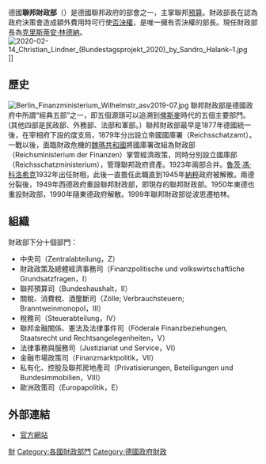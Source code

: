 {{noteTA
|3=zh-tw:部會; zh-cn:部委;
}}
{{Infobox Government agency
|agency_name     = 聯邦財政部
|nativename      = Bundesministerium der Finanzen
|logo            = BMF Logo.svg
|logo_width      = 200px
|headquarters    = {{GER}}[[柏林|柏林]][[威廉大街|威廉大街]]97号
|jurisdiction    = {{DEU}}
|formed = {{Start date and years ago|1879|7|14}}
|minister1_name     = [[克里斯蒂安·林德納|克里斯蒂安·林德納]]
|minister1_pfo = 聯邦財政部長
|website         = http://www.bundesfinanzministerium.de
}}
德國'''聯邦財政部'''（{{lang-de|'''Bundesministerium der Finanzen'''}}）是德國聯邦政府的部會之一，主掌聯邦[[預算|預算]]。財政部長在認為政府決策會造成額外費用時可行使[[否決權|否決權]]，是唯一擁有否決權的部長。現任財政部長為[[克里斯蒂安·林德納|克里斯蒂安·林德納]]。
[[File:2020-02-14_Christian_Lindner_(Bundestagsprojekt_2020)_by_Sandro_Halank–1.jpg|thumb]]]]

==歷史==
[[File:Berlin_Finanzministerium_Wilhelmstr_asv2019-07.jpg|thumb]]
聯邦財政部是德國政府中所謂“經典五部”之一，即五個源頭可以追溯到[[俾斯麥|俾斯麥]]時代的五個主要部門。(其他四部是民政部、外務部、法部和軍部。）聯邦財政部最早是1877年德國統一後，在宰相府下設的度支局，1879年分出設立帝國國庫署（Reichsschatzamt）。一戰以後，面臨財政危機的[[魏瑪共和國|魏瑪共和國]]將國庫署改組為財政部（Reichsministerium der Finanzen）掌管經濟政策，同時分別設立國庫部（Reichsschatzministerium），管理聯邦政府資產。1923年兩部合并。[[魯茨·格拉夫·什未林·馮·科洛希克|魯茨·馮·科洛希克]]1932年出任財相，此後一直擔任此職直到1945年[[納粹|納粹]]政府被解散。兩德分裂後，1949年西德政府重設聯邦財政部，即現存的聯邦財政部。1950年東德也重設財政部，1990年隨東德政府解散。1999年聯邦財政部從波恩遷柏林。

==組織==
財政部下分十個部門：
*中央司（Zentralabteilung，Z）
*財政政策及總體經濟事務司（Finanzpolitische und volkswirtschaftliche Grundsatzfragen，Ⅰ）
*聯邦預算司（Bundeshaushalt，Ⅱ）
*關稅、消費稅、酒壟斷司（Zölle; Verbrauchsteuern; Branntweinmonopol，Ⅲ）
*稅務司（Steuerabteilung，Ⅳ）
*聯邦金融關係、憲法及法律事件司（Föderale Finanzbeziehungen, Staatsrecht und Rechtsangelegenheiten，Ⅴ）
*法律事務與服務司（Justiziariat und Service，Ⅵ）
*金融市場政策司（Finanzmarktpolitik，Ⅶ）
*私有化、控股及聯邦房地產司（Privatisierungen, Beteiligungen und Bundesimmobilien，Ⅷ）
*歐洲政策司（Europapolitik，E）


==外部連結==
* [http://www.bundesfinanzministerium.de/ 官方網站] {{Wayback|url=http://www.bundesfinanzministerium.de/ |date=20080120091319 }}{{de icon}}

{{German Federal Ministries}}
{{欧洲题目|财政部}}
{{Authority control}}

[[Category:德國政府部門|財]]
[[Category:各國財政部門|Category:各國財政部門]]
[[Category:德國政府財政|Category:德國政府財政]]